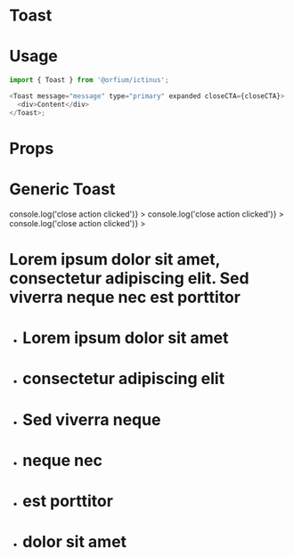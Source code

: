 
<Meta title="Design System/Toast" component={Toast} />

# Toast

# Usage

```js
import { Toast } from '@orfium/ictinus';

<Toast message="message" type="primary" expanded closeCTA={closeCTA}>
  <div>Content</div>
</Toast>;
```

# Props

<Props of={Toast} />

# Generic Toast

<Preview>
  <Story name="Generic Toast" parameters={{ decorators: [withKnobs] }}>
    <PresentComponent name="" width={768}>
      <Stack>
        <Toast
          message="Branded2 colored Toast"
          type="branded2"
          expanded
          closeCTA={() => console.log('close action clicked')}
        ></Toast>
        <Toast
          message="Primary colored Toast"
          type="primary"
          expanded
          closeCTA={() => console.log('close action clicked')}
        ></Toast>
        <Toast
          message="Default colored Toast"
          expanded
          closeCTA={() => console.log('close action clicked')}
        >
          <div>
            <h1>
              Lorem ipsum dolor sit amet, consectetur adipiscing elit. Sed viverra neque nec est
              porttitor
            </h1>
            <ul>
              <li>
                <h1>Lorem ipsum dolor sit amet</h1>
              </li>
              <li>
                <h1>consectetur adipiscing elit</h1>
              </li>
              <li>
                <h1>Sed viverra neque</h1>
              </li>
              <li>
                <h1>neque nec</h1>
              </li>
              <li>
                <h1>est porttitor</h1>
              </li>
              <li>
                <h1>dolor sit amet</h1>
              </li>
            </ul>
          </div>
        </Toast>
      </Stack>
    </PresentComponent>
  </Story>
</Preview>

